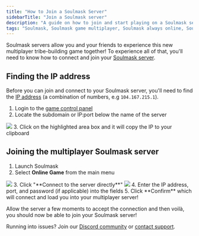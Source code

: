 ```yaml
---
title: "How to Join a Soulmask Server"
sidebarTitle: "Join a Soulmask server"
description: "A guide on how to join and start playing on a Soulmask server."
tags: "Soulmask, Soulmask game multiplayer, Soulmask always online, Soulmask community server"
---
```


Soulmask servers allow you and your friends to experience this new multiplayer tribe-building game together! To experience all of that, you'll need to know how to connect and join your [Soulmask server](https://berrybyte.net/soulmask-server-hosting).

## Finding the IP address

Before you can join and connect to your Soulmask server, you'll need to find the [IP address](https://whatismyipaddress.com/ip-address) (a combination of numbers, e.g `104.167.215.1`).

1. Login to the [game control panel](https://game.berrybyte.net)
2. Locate the subdomain or IP:port below the name of the server
<Frame>
  <img src="/images/join-server.png" />
</Frame>
3. Click on the highlighted area box and it will copy the IP to your clipboard


## Joining the multiplayer Soulmask server
1. Launch Soulmask
2. Select **Online Game** from the main menu
<Frame>
  <img src="/images/soulmask-online-game.png" />
</Frame>
3. Click "**Connect to the server directly**"
<Frame>
  <img src="/images/soulmask-connect.png" />
</Frame>
4. Enter the IP address, port, and password (if applicable) into the fields
5. Click **Confirm** which will connect and load you into your multiplayer server!

Allow the server a few moments to accept the connection and then voilà, you should now be able to join your Soulmask server!

Running into issues? Join our [Discord community](https://berrybyte.net/discord) or [contact support](https://berrybyte.net/tickets).